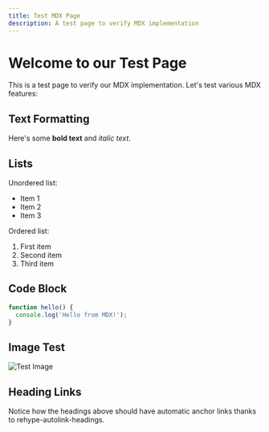 ```yaml
---
title: Test MDX Page
description: A test page to verify MDX implementation
---
```


# Welcome to our Test Page

This is a test page to verify our MDX implementation. Let's test various MDX features:

## Text Formatting

Here's some **bold text** and *italic text*.

## Lists

Unordered list:
- Item 1
- Item 2
- Item 3

Ordered list:
1. First item
2. Second item
3. Third item

## Code Block

```typescript
function hello() {
  console.log('Hello from MDX!');
}
```

## Image Test

![Test Image](/placeholder-image.jpg)

## Heading Links

Notice how the headings above should have automatic anchor links thanks to rehype-autolink-headings.
